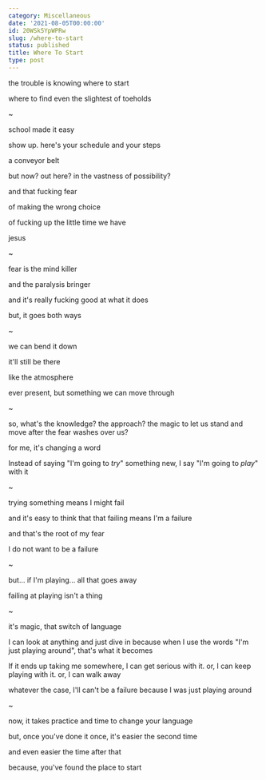 ```yaml
---
category: Miscellaneous
date: '2021-08-05T00:00:00'
id: 20WSk5YpWPRw
slug: /where-to-start
status: published
title: Where To Start
type: post
---
```


the trouble is knowing where to start

where to find even the slightest of toeholds

~

school made it easy

show up. here's your schedule and your steps

a conveyor belt

but now? out here? in the vastness of possibility?

and that fucking fear

of making the wrong choice

of fucking up the little time we have

jesus

~

fear is the mind killer 

and the paralysis bringer 

and it's really fucking good at what it does

but, it goes both ways

~ 

we can bend it down

it'll still be there

like the atmosphere

ever present, but something we can move through

~

so, what's the knowledge? the approach? the magic to let us stand and move after the fear washes over us?

for me, it's changing a word

Instead of saying "I'm going to *try*" something new, I say "I'm going to *play*" with it

~ 

trying something means I might fail

and it's easy to think that that failing means I'm a failure

and that's the root of my fear

I do not want to be a failure

~ 

but... if I'm playing... all that goes away

failing at playing isn't a thing

~

it's magic, that switch of language 

I can look at anything and just dive in because when I use the words "I'm just playing around", that's what it becomes

If it ends up taking me somewhere, I can get serious with it. or, I can keep playing with it. or, I can walk away

whatever the case, I'll can't be a failure because I was just playing around

~ 

now, it takes practice and time to change your language

but, once you've done it once, it's easier the second time

and even easier the time after that

because, you've found the place to start